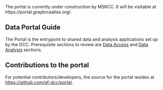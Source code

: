 
<Callout type="info" emoji="ℹ️">
  The portal is currently under construction by MSKCC. It will be visitable at https://portal.graybrcaatlas.org/.
</Callout>


## Data Portal Guide

The Portal is the entrypoint to shared data and analysis applications set up by the DCC. 
Prerequisite sections to review are [Data Access](/governance/data-access) and [Data Analysis](/onboarding/data-analysis) sections.  

## Contributions to the portal

For potential contributors/developers, the source for the portal resides at https://github.com/gf-dcc/portal.


